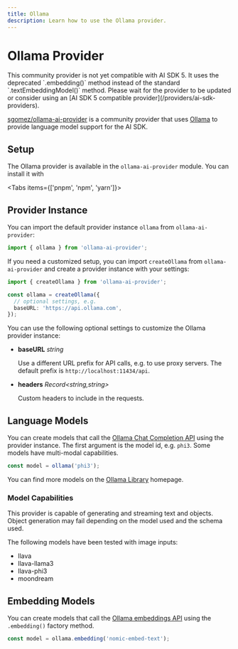```yaml
---
title: Ollama
description: Learn how to use the Ollama provider.
---
```


# Ollama Provider

<Note type="warning">
  This community provider is not yet compatible with AI SDK 5. It uses the
  deprecated `.embedding()` method instead of the standard
  `.textEmbeddingModel()` method. Please wait for the provider to be updated or
  consider using an [AI SDK 5 compatible provider](/providers/ai-sdk-providers).
</Note>

[sgomez/ollama-ai-provider](https://github.com/sgomez/ollama-ai-provider) is a community provider that uses [Ollama](https://ollama.com/) to provide language model support for the AI SDK.

## Setup

The Ollama provider is available in the `ollama-ai-provider` module. You can install it with

<Tabs items={['pnpm', 'npm', 'yarn']}>
  <Tab>
    <Snippet text="pnpm add ollama-ai-provider" dark />
  </Tab>
  <Tab>
    <Snippet text="npm install ollama-ai-provider" dark />
  </Tab>
  <Tab>
    <Snippet text="yarn add ollama-ai-provider" dark />
  </Tab>
</Tabs>

## Provider Instance

You can import the default provider instance `ollama` from `ollama-ai-provider`:

```ts
import { ollama } from 'ollama-ai-provider';
```

If you need a customized setup, you can import `createOllama` from `ollama-ai-provider` and create a provider instance with your settings:

```ts
import { createOllama } from 'ollama-ai-provider';

const ollama = createOllama({
  // optional settings, e.g.
  baseURL: 'https://api.ollama.com',
});
```

You can use the following optional settings to customize the Ollama provider instance:

- **baseURL** _string_

  Use a different URL prefix for API calls, e.g. to use proxy servers.
  The default prefix is `http://localhost:11434/api`.

- **headers** _Record&lt;string,string&gt;_

  Custom headers to include in the requests.

## Language Models

You can create models that call the [Ollama Chat Completion API](https://github.com/ollama/ollama/blob/main/docs/api.md#generate-a-chat-completion) using the provider instance.
The first argument is the model id, e.g. `phi3`. Some models have multi-modal capabilities.

```ts
const model = ollama('phi3');
```

You can find more models on the [Ollama Library](https://ollama.com/library) homepage.

### Model Capabilities

This provider is capable of generating and streaming text and objects. Object generation may fail depending
on the model used and the schema used.

The following models have been tested with image inputs:

- llava
- llava-llama3
- llava-phi3
- moondream

## Embedding Models

You can create models that call the [Ollama embeddings API](https://github.com/ollama/ollama/blob/main/docs/api.md#generate-embeddings)
using the `.embedding()` factory method.

```ts
const model = ollama.embedding('nomic-embed-text');
```
